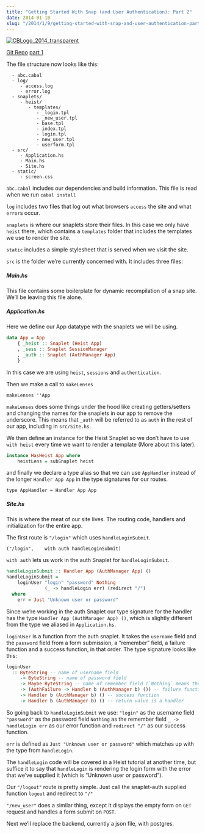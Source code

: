 ```yaml
---
title: "Getting Started With Snap (and User Authentication): Part 2"
date: 2014-01-10
slug: "/2014/1/9/getting-started-with-snap-and-user-authentication-part-2/"
---
```



[![CBLogo_2014_transparent](http://res.cloudinary.com/diqzbm8lz/image/upload/h_300,w_300/v1428611521/CBLogo_2014_transparent_swcmig.png)](http://res.cloudinary.com/diqzbm8lz/image/upload/v1428611521/CBLogo_2014_transparent_swcmig.png)

[Git Repo](https://github.com/ChristopherBiscardi/Getting-Started-with-Snap-and-User-Authentication)
[part 1](http://www.christopherbiscardi.com/2014/01/07/getting-started-with-snap-and-user-authentication-part-1/)

The file structure now looks like this:

```
  - abc.cabal
  - log/
     - access.log
     - error.log
  - snaplets/
     - heist/
        - templates/
           - _login.tpl
           - _new_user.tpl
           - base.tpl
           - index.tpl
           - login.tpl
           - new_user.tpl
           - userform.tpl
  - src/
     - Application.hs
     - Main.hs
     - Site.hs
  - static/
     - screen.css
```

`abc.cabal` includes our dependencies and build information. This file is read
when we run `cabal install`

`log` includes two files that log out what browsers `access` the site and what
`error`s occur.

`snaplets` is where our snaplets store their files. In this case we only have
`heist` there, which contains a `templates` folder that includes the templates
we use to render the site.

`static` includes a simple stylesheet that is served when we visit the site.

`src` is the folder we’re currently concerned with. It includes three files:

##### Main.hs

This file contains some boilerplate for dynamic recompilation of a snap site.
We’ll be leaving this file alone.

##### Application.hs

Here we define our App datatype with the snaplets we will be using.

```haskell
data App = App
    { _heist :: Snaplet (Heist App)
    , _sess :: Snaplet SessionManager
    , _auth :: Snaplet (AuthManager App)
    }
```

In this case we are using `heist`, `sessions` and `authentication`.

Then we make a call to `makeLenses`

```
makeLenses ''App
```

`makeLenses` does some things under the hood like creating getters/setters and
changing the names for the snaplets in our app to remove the underscore. This
means that `_auth` will be referred to as `auth` in the rest of our app,
including in `src/Site.hs`.

We then define an instance for the Heist Snaplet so we don’t have to use `with
heist` every time we want to render a template (More about this later).

```haskell
instance HasHeist App where
    heistLens = subSnaplet heist
```

and finally we declare a type alias so that we can use `AppHandler` instead of
the longer `Handler App App` in the type signatures for our routes.

```
type AppHandler = Handler App App
```

##### Site.hs

This is where the meat of our site lives. The routing code, handlers and
initialization for the entire app.

The first route is `"/login"` which uses `handleLoginSubmit`.

```
("/login",    with auth handleLoginSubmit)
```

`with auth` lets us work in the auth Snaplet for `handleLoginSubmit`.

```haskell
handleLoginSubmit :: Handler App (AuthManager App) ()
handleLoginSubmit =
    loginUser "login" "password" Nothing
              (_ -> handleLogin err) (redirect "/")
  where
    err = Just "Unknown user or password"
```

Since we’re working in the auth Snaplet our type signature for the handler has
the type `Handler App (AuthManager App) ()`, which is slightly different from
the type we aliased in `Application.hs`.

`loginUser` is a function from the auth snaplet. It takes the `username` field
and the `password` field from a form submission, a “remember” field, a failure
function and a success function, in that order. The type signature looks like
this:

```haskell
loginUser
  :: ByteString -- name of username field
     -> ByteString -- name of password field
     -> Maybe ByteString -- name of remember field (`Nothing` means there isn't one)
     -> (AuthFailure -> Handler b (AuthManager b) ()) -- failure function
     -> Handler b (AuthManager b) () -- success function
     -> Handler b (AuthManager b) () -- return value is a handler
```

So going back to `handleLoginSubmit` we use:
`"login"` as the username field
`"password"` as the password field
`Nothing` as the remember field
`_ -> handleLogin err` as our error function
 and `redirect "/"` as our success function.

`err` is defined as `Just "Unknown user or password"` which matches up with the
type from `handleLogin`.

The `handleLogin` code will be covered in a Heist tutorial at another time, but
suffice it to say that `handleLogin` is rendering the login form with the error
that we’ve supplied it (which is “Unknown user or password”).

Our `"/logout"` route is pretty simple. Just call the snaplet-auth supplied
function `logout` and redirect to `"/"`

`"/new_user"` does a similar thing, except it displays the empty form on `GET`
request and handles a form submit on `POST`.

Next we’ll replace the backend, currently a json file, with postgres.
